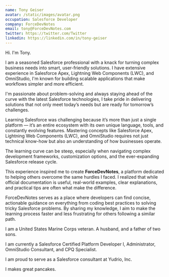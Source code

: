 ```yaml
---
name: Tony Geiser
avatar: /static/images/avatar.png
occupation: Salesforce Developer
company: ForceDevNotes
email: tony@ForceDevNotes.com
twitter: https://twitter.com/Twitter
linkedin: https://linkedin.com/in/tony-geiser
---
```


Hi. I'm Tony. 

I am a seasoned Salesforce professional with a knack for turning complex business needs into smart, user-friendly solutions. I have extensive experience in Salesforce Apex, Lightning Web Components (LWC), and OmniStudio, I'm known for building scalable applications that make workflows simpler and more efficient. 

I'm passionate about problem-solving and always staying ahead of the curve with the latest Salesforce technologies, I take pride in delivering solutions that not only meet today’s needs but are ready for tomorrow’s challenges.

Learning Salesforce was challenging because it’s more than just a single platform — it’s an entire ecosystem with its own unique language, tools, and constantly evolving features. Mastering concepts like Salesforce Apex, Lightning Web Components (LWC), and OmniStudio requires not just technical know-how but also an understanding of how businesses operate. 

The learning curve can be steep, especially when navigating complex development frameworks, customization options, and the ever-expanding Salesforce release cycle. 

This experience inspired me to create **ForceDevNotes**, a platform dedicated to helping others overcome the same hurdles I faced. I realized that while official documentation is useful, real-world examples, clear explanations, and practical tips are often what make the difference. 

ForceDevNotes serves as a place where developers can find concise, actionable guidance on everything from coding best practices to solving tricky Salesforce problems. By sharing my knowledge, I aim to make the learning process faster and less frustrating for others following a similar path.

I am a United States Marine Corps veteran. A husband, and a father of two sons.

I am currently a Salesforce Certified Platform Developer I, Administrator, OmniStudio Consultant, and CPQ Specialist. 

I am proud to serve as a Salesforce consultant at Yudrio, Inc.

I makes great pancakes.
